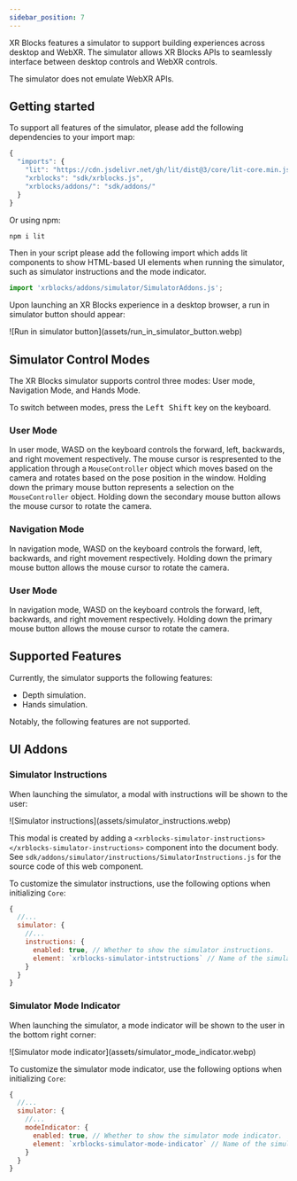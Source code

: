 ```yaml
---
sidebar_position: 7
---
```


XR Blocks features a simulator to support building experiences across desktop and WebXR.
The simulator allows XR Blocks APIs to seamlessly interface between desktop controls and WebXR controls.

The simulator does not emulate WebXR APIs.

## Getting started

To support all features of the simulator, please add the following dependencies to your import map:

```js
{
  "imports": {
    "lit": "https://cdn.jsdelivr.net/gh/lit/dist@3/core/lit-core.min.js",
    "xrblocks": "sdk/xrblocks.js",
    "xrblocks/addons/": "sdk/addons/"
  }
}
```

Or using npm:
```bash
npm i lit
```

Then in your script please add the following import which adds lit components to show HTML-based UI elements when running the simulator, such as simulator instructions and the mode indicator.

```js
import 'xrblocks/addons/simulator/SimulatorAddons.js';
```

Upon launching an XR Blocks experience in a desktop browser, a run in simulator button should appear:
<div style={{maxWidth: "30rem"}}>
![Run in simulator button](assets/run_in_simulator_button.webp)
</div>

## Simulator Control Modes

The XR Blocks simulator supports control three modes: User mode, Navigation Mode, and Hands Mode.

To switch between modes, press the <kbd>Left Shift</kbd> key on the keyboard.

### User Mode
In user mode, WASD on the keyboard controls the forward, left, backwards, and right movement respectively.
The mouse cursor is respresented to the application through a `MouseController` object which moves based on the camera and rotates based on the pose position in the window.
Holding down the primary mouse button represents a selection on the `MouseController` object.
Holding down the secondary mouse button allows the mouse cursor to rotate the camera.

### Navigation Mode
In navigation mode, WASD on the keyboard controls the forward, left, backwards, and right movement respectively.
Holding down the primary mouse button allows the mouse cursor to rotate the camera.

### User Mode
In navigation mode, WASD on the keyboard controls the forward, left, backwards, and right movement respectively.
Holding down the primary mouse button allows the mouse cursor to rotate the camera.

## Supported Features
Currently, the simulator supports the following features:
* Depth simulation.
* Hands simulation.

Notably, the following features are not supported.

## UI Addons
### Simulator Instructions
When launching the simulator, a modal with instructions will be shown to the user:
<div style={{maxWidth: "30rem"}}>
![Simulator instructions](assets/simulator_instructions.webp)
</div>

This modal is created by adding a `<xrblocks-simulator-instructions></xrblocks-simulator-instructions>` component into the document body.
See `sdk/addons/simulator/instructions/SimulatorInstructions.js` for the source code of this web component.

To customize the simulator instructions, use the following options when initializing `Core`:
```js
{
  //...
  simulator: {
    //...
    instructions: {
      enabled: true, // Whether to show the simulator instructions.
      element: `xrblocks-simulator-intstructions` // Name of the simulator instructions web component.
    }
  }
}
```

### Simulator Mode Indicator
When launching the simulator, a mode indicator will be shown to the user in the bottom right corner:
<div style={{maxWidth: "20rem"}}>
![Simulator mode indicator](assets/simulator_mode_indicator.webp)
</div>

To customize the simulator mode indicator, use the following options when initializing `Core`:
```js
{
  //...
  simulator: {
    //...
    modeIndicator: {
      enabled: true, // Whether to show the simulator mode indicator.
      element: `xrblocks-simulator-mode-indicator` // Name of the simulator instructions mode indicator web component.
    }
  }
}
```